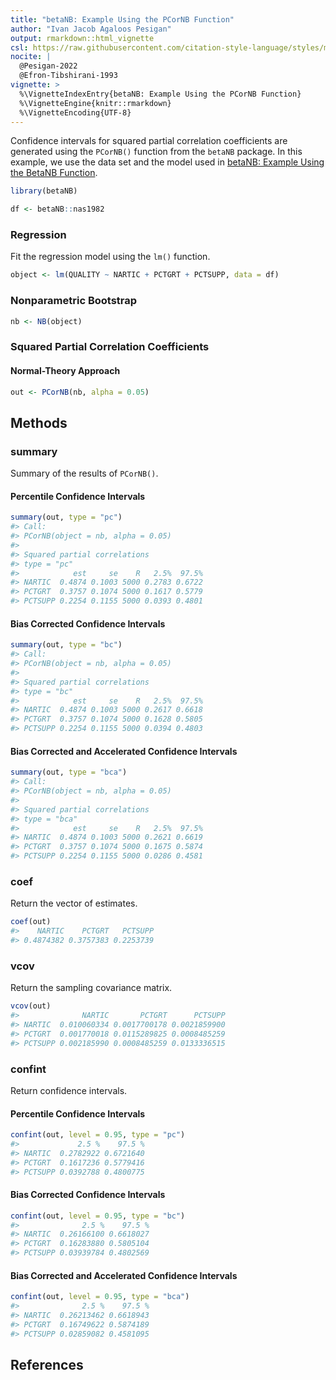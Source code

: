 ```yaml
---
title: "betaNB: Example Using the PCorNB Function"
author: "Ivan Jacob Agaloos Pesigan"
output: rmarkdown::html_vignette
csl: https://raw.githubusercontent.com/citation-style-language/styles/master/apa.csl
nocite: |
  @Pesigan-2022
  @Efron-Tibshirani-1993
vignette: >
  %\VignetteIndexEntry{betaNB: Example Using the PCorNB Function}
  %\VignetteEngine{knitr::rmarkdown}
  %\VignetteEncoding{UTF-8}
---
```




Confidence intervals for
squared partial correlation coefficients
are generated using
the `PCorNB()` function from the `betaNB` package.
In this example,
we use the data set and the model used in
[betaNB: Example Using the BetaNB Function](example-beta-nb.html).


``` r
library(betaNB)
```




``` r
df <- betaNB::nas1982
```

### Regression

Fit the regression model using the `lm()` function.


``` r
object <- lm(QUALITY ~ NARTIC + PCTGRT + PCTSUPP, data = df)
```

### Nonparametric Bootstrap


``` r
nb <- NB(object)
```

### Squared Partial Correlation Coefficients

#### Normal-Theory Approach


``` r
out <- PCorNB(nb, alpha = 0.05)
```

## Methods

### summary

Summary of the results of `PCorNB()`.

#### Percentile Confidence Intervals


``` r
summary(out, type = "pc")
#> Call:
#> PCorNB(object = nb, alpha = 0.05)
#> 
#> Squared partial correlations
#> type = "pc"
#>            est     se    R   2.5%  97.5%
#> NARTIC  0.4874 0.1003 5000 0.2783 0.6722
#> PCTGRT  0.3757 0.1074 5000 0.1617 0.5779
#> PCTSUPP 0.2254 0.1155 5000 0.0393 0.4801
```

#### Bias Corrected Confidence Intervals


``` r
summary(out, type = "bc")
#> Call:
#> PCorNB(object = nb, alpha = 0.05)
#> 
#> Squared partial correlations
#> type = "bc"
#>            est     se    R   2.5%  97.5%
#> NARTIC  0.4874 0.1003 5000 0.2617 0.6618
#> PCTGRT  0.3757 0.1074 5000 0.1628 0.5805
#> PCTSUPP 0.2254 0.1155 5000 0.0394 0.4803
```

#### Bias Corrected and Accelerated Confidence Intervals


``` r
summary(out, type = "bca")
#> Call:
#> PCorNB(object = nb, alpha = 0.05)
#> 
#> Squared partial correlations
#> type = "bca"
#>            est     se    R   2.5%  97.5%
#> NARTIC  0.4874 0.1003 5000 0.2621 0.6619
#> PCTGRT  0.3757 0.1074 5000 0.1675 0.5874
#> PCTSUPP 0.2254 0.1155 5000 0.0286 0.4581
```

### coef

Return the vector of estimates.


``` r
coef(out)
#>    NARTIC    PCTGRT   PCTSUPP 
#> 0.4874382 0.3757383 0.2253739
```

### vcov

Return the sampling covariance matrix.


``` r
vcov(out)
#>              NARTIC       PCTGRT      PCTSUPP
#> NARTIC  0.010060334 0.0017700178 0.0021859900
#> PCTGRT  0.001770018 0.0115289825 0.0008485259
#> PCTSUPP 0.002185990 0.0008485259 0.0133336515
```

### confint

Return confidence intervals.

#### Percentile Confidence Intervals


``` r
confint(out, level = 0.95, type = "pc")
#>             2.5 %    97.5 %
#> NARTIC  0.2782922 0.6721640
#> PCTGRT  0.1617236 0.5779416
#> PCTSUPP 0.0392788 0.4800775
```

#### Bias Corrected Confidence Intervals


``` r
confint(out, level = 0.95, type = "bc")
#>              2.5 %    97.5 %
#> NARTIC  0.26166100 0.6618027
#> PCTGRT  0.16283880 0.5805104
#> PCTSUPP 0.03939784 0.4802569
```

#### Bias Corrected and Accelerated Confidence Intervals


``` r
confint(out, level = 0.95, type = "bca")
#>              2.5 %    97.5 %
#> NARTIC  0.26213462 0.6618943
#> PCTGRT  0.16749622 0.5874189
#> PCTSUPP 0.02859082 0.4581095
```

## References
